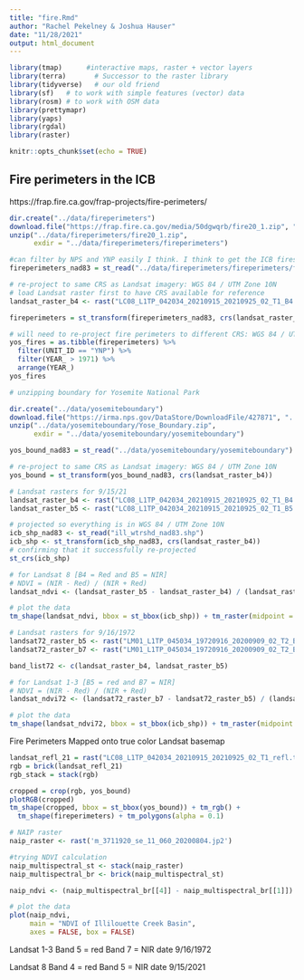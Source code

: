 ```yaml
---
title: "fire.Rmd"
author: "Rachel Pekelney & Joshua Hauser"
date: "11/28/2021"
output: html_document
---
```


```r
library(tmap)      #interactive maps, raster + vector layers
library(terra)       # Successor to the raster library
library(tidyverse)   # our old friend
library(sf)   # to work with simple features (vector) data
library(rosm) # to work with OSM data
library(prettymapr)
library(yaps)
library(rgdal)
library(raster)
```  

```r
knitr::opts_chunk$set(echo = TRUE)
```

## Fire perimeters in the ICB
https://frap.fire.ca.gov/frap-projects/fire-perimeters/

```r
dir.create("../data/fireperimeters")
download.file("https://frap.fire.ca.gov/media/50dgwqrb/fire20_1.zip", "../data/fireperimeters/fire20_1.zip")
unzip("../data/fireperimeters/fire20_1.zip", 
      exdir = "../data/fireperimeters/fireperimeters")
```

```r
#can filter by NPS and YNP easily I think. I think to get the ICB fires though we should just manually select them out of the table from "FIRE_NAME"
fireperimeters_nad83 = st_read("../data/fireperimeters/fireperimeters/fire20_1.gdb")

# re-project to same CRS as Landsat imagery: WGS 84 / UTM Zone 10N
# load Landsat raster first to have CRS available for reference
landsat_raster_b4 <- rast("LC08_L1TP_042034_20210915_20210925_02_T1_B4.TIF")

fireperimeters = st_transform(fireperimeters_nad83, crs(landsat_raster_b4))
```

```r
# will need to re-project fire perimeters to different CRS: WGS 84 / UTM Zone 10N
yos_fires = as.tibble(fireperimeters) %>%
  filter(UNIT_ID == "YNP") %>%
  filter(YEAR_ > 1971) %>%
  arrange(YEAR_)
yos_fires
```


```r
# unzipping boundary for Yosemite National Park

dir.create("../data/yosemiteboundary")
download.file("https://irma.nps.gov/DataStore/DownloadFile/427871", "../data/yosemiteboundary/Yose_Boundary.zip")
unzip("../data/yosemiteboundary/Yose_Boundary.zip", 
      exdir = "../data/yosemiteboundary/yosemiteboundary")

yos_bound_nad83 = st_read("../data/yosemiteboundary/yosemiteboundary")

# re-project to same CRS as Landsat imagery: WGS 84 / UTM Zone 10N
yos_bound = st_transform(yos_bound_nad83, crs(landsat_raster_b4))
```

```r
# Landsat rasters for 9/15/21
landsat_raster_b4 <- rast("LC08_L1TP_042034_20210915_20210925_02_T1_B4.TIF")
landsat_raster_b5 <- rast("LC08_L1TP_042034_20210915_20210925_02_T1_B5.TIF")

# projected so everything is in WGS 84 / UTM Zone 10N
icb_shp_nad83 <- st_read("ill_wtrshd_nad83.shp")
icb_shp <- st_transform(icb_shp_nad83, crs(landsat_raster_b4))
# confirming that it successfully re-projected 
st_crs(icb_shp)

# for Landsat 8 [B4 = Red and B5 = NIR]
# NDVI = (NIR - Red) / (NIR + Red)
landsat_ndvi <- (landsat_raster_b5 - landsat_raster_b4) / (landsat_raster_b5 + landsat_raster_b4)

# plot the data
tm_shape(landsat_ndvi, bbox = st_bbox(icb_shp)) + tm_raster(midpoint = NA) + tm_shape(icb_shp) + tm_polygons(alpha=0)

```

```r
# Landsat rasters for 9/16/1972
landsat72_raster_b5 <- rast("LM01_L1TP_045034_19720916_20200909_02_T2_B5.TIF")
landsat72_raster_b7 <- rast("LM01_L1TP_045034_19720916_20200909_02_T2_B7.TIF")

band_list72 <- c(landsat_raster_b4, landsat_raster_b5)

# for Landsat 1-3 [B5 = red and B7 = NIR] 
# NDVI = (NIR - Red) / (NIR + Red)
landsat_ndvi72 <- (landsat72_raster_b7 - landsat72_raster_b5) / (landsat72_raster_b7 + landsat72_raster_b5)

# plot the data
tm_shape(landsat_ndvi72, bbox = st_bbox(icb_shp)) + tm_raster(midpoint = NA) + tm_shape(icb_shp) + tm_polygons(alpha=0)

```
Fire Perimeters Mapped onto true color Landsat basemap
```r
landsat_refl_21 = rast("LC08_L1TP_042034_20210915_20210925_02_T1_refl.tif")
rgb = brick(landsat_refl_21)
rgb_stack = stack(rgb)

cropped = crop(rgb, yos_bound)
plotRGB(cropped)
tm_shape(cropped, bbox = st_bbox(yos_bound)) + tm_rgb() +
  tm_shape(fireperimeters) + tm_polygons(alpha = 0.1)

```


```r
# NAIP raster
naip_raster <- rast('m_3711920_se_11_060_20200804.jp2')

#trying NDVI calculation
naip_multispectral_st <- stack(naip_raster)
naip_multispectral_br <- brick(naip_multispectral_st)

naip_ndvi <- (naip_multispectral_br[[4]] - naip_multispectral_br[[1]]) / (naip_multispectral_br[[4]] + naip_multispectral_br[[1]])

# plot the data
plot(naip_ndvi,
     main = "NDVI of Illilouette Creek Basin",
     axes = FALSE, box = FALSE)

```


Landsat 1-3 
Band 5 = red
Band 7 = NIR
date 9/16/1972

Landsat 8
Band 4 = red
Band 5 = NIR
date 9/15/2021
